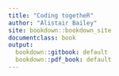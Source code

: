 ```yaml
---
title: "Coding togetheR"
author: "Alistair Bailey"
site: bookdown::bookdown_site
documentclass: book
output:
  bookdown::gitbook: default
  bookdown::pdf_book: default
---
```


